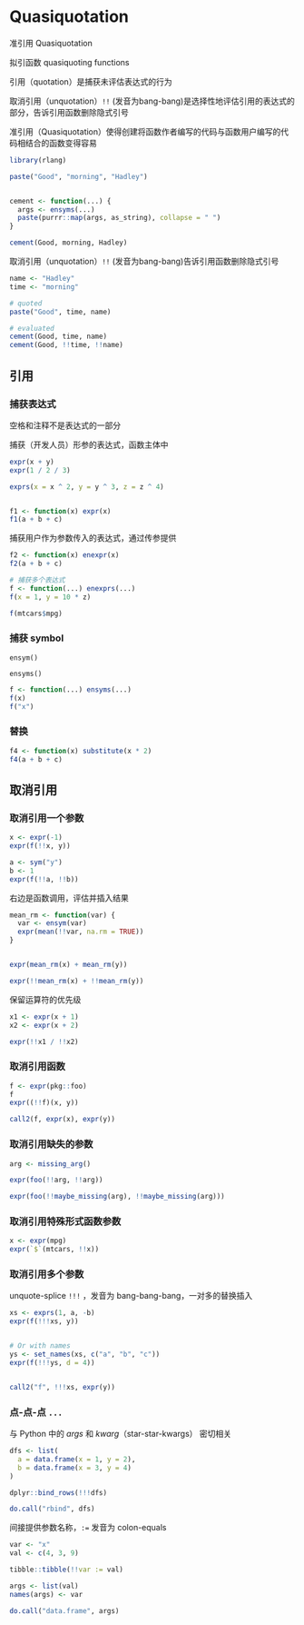 # Quasiquotation

准引用 Quasiquotation

拟引函数 quasiquoting functions

引用（quotation）是捕获未评估表达式的行为

取消引用（unquotation）`!!` (发音为bang-bang)是选择性地评估引用的表达式的部分，告诉引用函数删除隐式引号

准引用（Quasiquotation）使得创建将函数作者编写的代码与函数用户编写的代码相结合的函数变得容易

```r
library(rlang)
```

```r
paste("Good", "morning", "Hadley")


cement <- function(...) {
  args <- ensyms(...)
  paste(purrr::map(args, as_string), collapse = " ")
}

cement(Good, morning, Hadley)
```

取消引用（unquotation）`!!` (发音为bang-bang)告诉引用函数删除隐式引号

```r
name <- "Hadley"
time <- "morning"

# quoted
paste("Good", time, name)

# evaluated
cement(Good, time, name)
cement(Good, !!time, !!name)

```


## 引用

### 捕获表达式

空格和注释不是表达式的一部分

捕获（开发人员）形参的表达式，函数主体中

```r
expr(x + y)
expr(1 / 2 / 3)

exprs(x = x ^ 2, y = y ^ 3, z = z ^ 4)


f1 <- function(x) expr(x)
f1(a + b + c)
```

捕获用户作为参数传入的表达式，通过传参提供

```r
f2 <- function(x) enexpr(x)
f2(a + b + c)

# 捕获多个表达式
f <- function(...) enexprs(...)
f(x = 1, y = 10 * z)

f(mtcars$mpg)
```

### 捕获 symbol

`ensym()`

`ensyms()`

```r
f <- function(...) ensyms(...)
f(x)
f("x")


```

### 替换

```r
f4 <- function(x) substitute(x * 2)
f4(a + b + c)
```

## 取消引用

### 取消引用一个参数

```r
x <- expr(-1)
expr(f(!!x, y))

a <- sym("y")
b <- 1
expr(f(!!a, !!b))
```

右边是函数调用，评估并插入结果

```r
mean_rm <- function(var) {
  var <- ensym(var)
  expr(mean(!!var, na.rm = TRUE))
}


expr(mean_rm(x) + mean_rm(y))

expr(!!mean_rm(x) + !!mean_rm(y))
```

保留运算符的优先级

```r
x1 <- expr(x + 1)
x2 <- expr(x + 2)

expr(!!x1 / !!x2)
```

### 取消引用函数

```r
f <- expr(pkg::foo)
f
expr((!!f)(x, y))

call2(f, expr(x), expr(y))
```

### 取消引用缺失的参数

```r

arg <- missing_arg()

expr(foo(!!arg, !!arg))

expr(foo(!!maybe_missing(arg), !!maybe_missing(arg)))
```

### 取消引用特殊形式函数参数

```r
x <- expr(mpg)
expr(`$`(mtcars, !!x))
```

### 取消引用多个参数

unquote-splice `!!!` ，发音为 bang-bang-bang，一对多的替换插入

```r
xs <- exprs(1, a, -b)
expr(f(!!!xs, y))


# Or with names
ys <- set_names(xs, c("a", "b", "c"))
expr(f(!!!ys, d = 4))


call2("f", !!!xs, expr(y))
```

### 点-点-点 `...`

与 Python 中的 *args* 和 *kwarg*（star-star-kwargs） 密切相关

```r
dfs <- list(
  a = data.frame(x = 1, y = 2),
  b = data.frame(x = 3, y = 4)
)

dplyr::bind_rows(!!!dfs)

do.call("rbind", dfs)
```

间接提供参数名称，`:=` 发音为 colon-equals

```r
var <- "x"
val <- c(4, 3, 9)

tibble::tibble(!!var := val)

args <- list(val)
names(args) <- var

do.call("data.frame", args)
```
